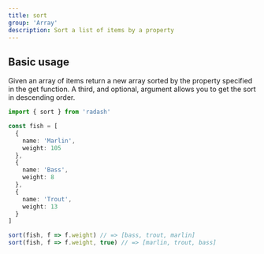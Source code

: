 ```yaml
---
title: sort
group: 'Array'
description: Sort a list of items by a property
---
```


## Basic usage

Given an array of items return a new array sorted by the property specified in the get function. A third, and optional, argument allows you to get the sort in descending order.

```ts
import { sort } from 'radash'

const fish = [
  {
    name: 'Marlin',
    weight: 105
  },
  {
    name: 'Bass',
    weight: 8
  },
  {
    name: 'Trout',
    weight: 13
  }
]

sort(fish, f => f.weight) // => [bass, trout, marlin]
sort(fish, f => f.weight, true) // => [marlin, trout, bass]
```
